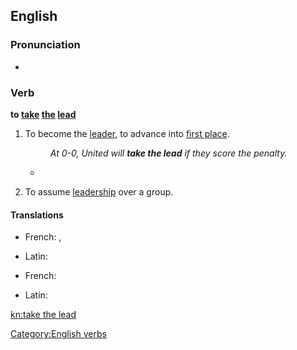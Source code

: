==English==

===Pronunciation===
* {{IPA|/ˈtɛɪkθəˈliːd/}}

===Verb===
'''to [[take]] [[the]] [[lead]]'''

# {{idiomatic}} To become the [[leader]], to advance into [[first place]].
#: ''At 0-0, United will '''take the lead''' if they score the penalty.''
#* {{quote-news
|year=2010
|date=December 29
|author=Sam Sheringham 
|title=Liverpool 0 - 1 Wolverhampton
|work=BBC
|url=http://news.bbc.co.uk/sport1/hi/football/eng_prem/9308904.stm
|page=
|passage=It was an omen of things to come as in the 56th minute the visitors '''took the lead''' after a mix-up between Skrtel and Sotirios Kyrgiakos allowed Ebanks-Blake's through-ball to '''squeeze''' between them.}}
# {{idiomatic}} To assume [[leadership]] over a group.

====Translations====
{{trans-top|to advance into first place}}
* French: {{t-|fr|ouvrir la marche}},  {{t-|fr|passer en tête}}
{{trans-mid}}
* Latin: {{t+|la|praesum}}
{{trans-bottom}}

{{trans-top|to assume leadership over a group}}
* French: {{t-|fr|prendre le commandement}}
{{trans-mid}}
* Latin: {{t+|la|praesum}}
{{trans-bottom}}

[[Category:English verbs]]

[[kn:take the lead]]